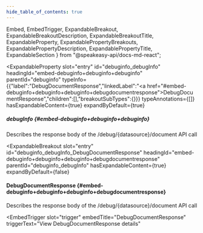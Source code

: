 ```yaml
---
hide_table_of_contents: true
---
```

  Embed,
  EmbedTrigger,
  ExpandableBreakout,
  ExpandableBreakoutDescription,
  ExpandableBreakoutTitle,
  ExpandableProperty,
  ExpandablePropertyBreakouts,
  ExpandablePropertyDescription,
  ExpandablePropertyTitle,
  ExpandableSection
} from "@speakeasy-api/docs-md-react";

<ExpandableSection>

<ExpandableProperty
  slot="entry"
  id="debuginfo_debugInfo"
  headingId="embed-debuginfo+debuginfo+debuginfo"
  parentId="debuginfo"
  typeInfo={{"label":"DebugDocumentResponse","linkedLabel":"<a href=\"#embed-debuginfo+debuginfo+debuginfo+debugdocumentresponse\">DebugDocumentResponse</a>","children":[],"breakoutSubTypes":{}}}
  typeAnnotations={[]}
  hasExpandableContent={true}
  expandByDefault={true}
>

<ExpandablePropertyTitle slot="title">

##### debugInfo \{#embed-debuginfo+debuginfo+debuginfo\}

</ExpandablePropertyTitle>

<ExpandablePropertyDescription slot="description">

Describes the response body of the /debug/\{datasource\}/document API call

</ExpandablePropertyDescription>

<ExpandablePropertyBreakouts slot="breakouts">

<ExpandableBreakout
  slot="entry"
  id="debuginfo_debugInfo_DebugDocumentResponse"
  headingId="embed-debuginfo+debuginfo+debuginfo+debugdocumentresponse"
  parentId="debuginfo_debugInfo"
  hasExpandableContent={true}
  expandByDefault={false}
>

<ExpandableBreakoutTitle slot="title">

#### DebugDocumentResponse \{#embed-debuginfo+debuginfo+debuginfo+debugdocumentresponse\}

</ExpandableBreakoutTitle>

<ExpandableBreakoutDescription slot="description">

Describes the response body of the /debug/\{datasource\}/document API call

</ExpandableBreakoutDescription>

<Embed slot="embed">

<EmbedTrigger
  slot="trigger"
  embedTitle="DebugDocumentResponse"
  triggerText="View DebugDocumentResponse details"
>

<Embeddebugdocumentresponse />

</EmbedTrigger>

</Embed>

</ExpandableBreakout>

</ExpandablePropertyBreakouts>

</ExpandableProperty>

</ExpandableSection>